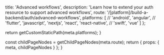 
  title: 'Advanced workflows',
  description:
    'Learn how to extend your auth resource to support advanced workflows',
  route: '/[platform]/build-a-backend/auth/advanced-workflows',
  platforms: [
    // 'android',
    'angular',
    // 'flutter',
    'javascript',
    'nextjs',
    'react',
    'react-native',
    // 'swift',
    'vue'
  ]
};

  return getCustomStaticPath(meta.platforms);
}

  const childPageNodes = getChildPageNodes(meta.route);
  return {
    props: {
      meta,
      childPageNodes
    }
  };
}

<Overview childPageNodes={props.childPageNodes} />
